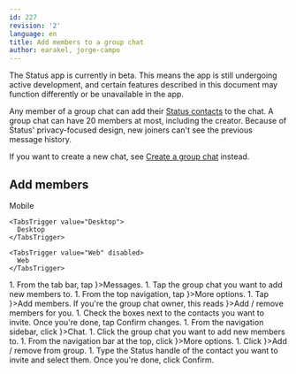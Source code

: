 ```yaml
---
id: 227
revision: '2'
language: en
title: Add members to a group chat
author: earakel, jorge-campo
---
```


<Admonition type="beta" status="Status app is currently in beta stage">
  The Status app is currently in beta. This means the app is still undergoing active development, and certain features described in this document may function differently or be unavailable in the app.
</Admonition>

Any member of a group chat can add their [Status contacts](../messaging/add-a-contact-in-status.mdx) to the chat. A group chat can have 20 members at most, including the creator. Because of Status' privacy-focused design, new joiners can't see the previous message history.

If you want to create a new chat, see [Create a group chat](./create-a-group-chat.mdx) instead.

## Add members

<Tabs defaultValue="Mobile">
  <TabsList size={32}>
    <TabsTrigger value="Mobile">
      Mobile
    </TabsTrigger>

    <TabsTrigger value="Desktop">
      Desktop
    </TabsTrigger>

    <TabsTrigger value="Web" disabled>
      Web
    </TabsTrigger>
  </TabsList>

  <TabsContent value="Mobile">
    1. From the tab bar, tap <ContextTag icon={<MessengerIcon />}>Messages</ContextTag>.
    1. Tap the group chat you want to add new members to.
    1. From the top navigation, tap <ContextTag icon={<OptionsIcon />}>More options</ContextTag>.
    1. Tap <ContextTag icon={<AddUserIcon />}>Add members</ContextTag>. If you're the group chat owner, this reads <ContextTag icon={<AddUserIcon />}>Add / remove members</ContextTag> for you.
    1. Check the boxes next to the contacts you want to invite. Once you're done, tap <ContextTag>Confirm changes</ContextTag>.
  </TabsContent>

  <TabsContent value="Desktop">
    1. From the navigation sidebar, click <ContextTag icon={<ChatDesktopIcon />}>Chat</ContextTag>.
    1. Click the group chat you want to add new members to.
    1. From the navigation bar at the top, click <ContextTag icon={<MoreDesktopIcon />}>More options</ContextTag>.
    1. Click <ContextTag icon={<GroupChatDesktopIcon />}>Add / remove from group</ContextTag>.
    1. Type the Status handle of the contact you want to invite and select them. Once you're done, click <ContextTag>Confirm</ContextTag>.
  </TabsContent>
</Tabs>
